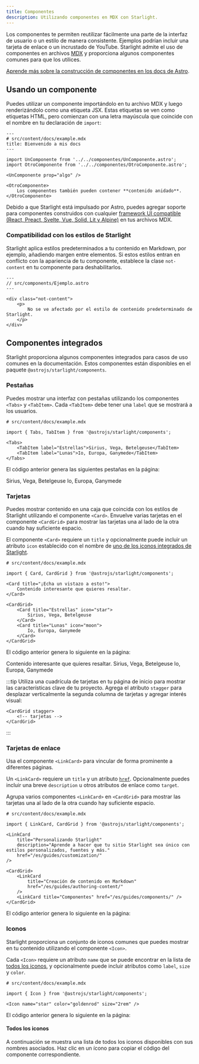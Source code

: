 ```yaml
---
title: Componentes
description: Utilizando componentes en MDX con Starlight.
---
```


Los componentes te permiten reutilizar fácilmente una parte de la interfaz de usuario o un estilo de manera consistente. Ejemplos podrían incluir una tarjeta de enlace o un incrustado de YouTube. Starlight admite el uso de componentes en archivos [MDX](https://mdxjs.com/) y proporciona algunos componentes comunes para que los utilices.

[Aprende más sobre la construcción de componentes en los docs de Astro](https://docs.astro.build/en/core-concepts/astro-components/).

## Usando un componente

Puedes utilizar un componente importándolo en tu archivo MDX y luego renderizándolo como una etiqueta JSX. Estas etiquetas se ven como etiquetas HTML, pero comienzan con una letra mayúscula que coincide con el nombre en tu declaración de `import`:

```mdx
---
# src/content/docs/example.mdx
title: Bienvenido a mis docs
---

import UnComponente from '../../componentes/UnComponente.astro';
import OtroComponente from '../../componentes/OtroComponente.astro';

<UnComponente prop="algo" />

<OtroComponente>
	Los componentes también pueden contener **contenido anidado**.
</OtroComponente>
```

Debido a que Starlight está impulsado por Astro, puedes agregar soporte para componentes construidos con cualquier [framework UI compatible (React, Preact, Svelte, Vue, Solid, Lit y Alpine)](https://docs.astro.build/en/core-concepts/framework-components/) en tus archivos MDX.

### Compatibilidad con los estilos de Starlight

Starlight aplica estilos predeterminados a tu contenido en Markdown, por ejemplo, añadiendo margen entre elementos.
Si estos estilos entran en conflicto con la apariencia de tu componente, establece la clase `not-content` en tu componente para deshabilitarlos.

```astro 'class="not-content"'
---
// src/components/Ejemplo.astro
---

<div class="not-content">
	<p>
		No se ve afectado por el estilo de contenido predeterminado de Starlight.
	</p>
</div>
```

## Componentes integrados

Starlight proporciona algunos componentes integrados para casos de uso comunes en la documentación. Estos componentes están disponibles en el paquete `@astrojs/starlight/components`.

### Pestañas


Puedes mostrar una interfaz con pestañas utilizando los componentes `<Tabs>` y `<TabItem>`. Cada `<TabItem>` debe tener una `label` que se mostrará a los usuarios.

```mdx
# src/content/docs/example.mdx

import { Tabs, TabItem } from '@astrojs/starlight/components';

<Tabs>
	<TabItem label="Estrellas">Sirius, Vega, Betelgeuse</TabItem>
	<TabItem label="Lunas">Io, Europa, Ganymede</TabItem>
</Tabs>
```

El código anterior genera las siguientes pestañas en la página:

<Tabs>
	<TabItem label="Estrellas">Sirius, Vega, Betelgeuse</TabItem>
	<TabItem label="Lunas">Io, Europa, Ganymede</TabItem>
</Tabs>

### Tarjetas


Puedes mostrar contenido en una caja que coincida con los estilos de Starlight utilizando el componente `<Card>`. Envuelve varias tarjetas en el componente `<CardGrid>` para mostrar las tarjetas una al lado de la otra cuando hay suficiente espacio.

El componente `<Card>` requiere un `title` y opcionalmente puede incluir un atributo `icon` establecido con el nombre de [uno de los iconos integrados de Starlight](#todos-los-iconos).

```mdx
# src/content/docs/example.mdx

import { Card, CardGrid } from '@astrojs/starlight/components';

<Card title="¡Echa un vistazo a esto!">
	Contenido interesante que quieres resaltar.
</Card>

<CardGrid>
	<Card title="Estrellas" icon="star">
		Sirius, Vega, Betelgeuse
	</Card>
	<Card title="Lunas" icon="moon">
		Io, Europa, Ganymede
	</Card>
</CardGrid>
```

El código anterior genera lo siguiente en la página:

<Card title="¡Echa un vistazo a esto!">
	Contenido interesante que quieres resaltar.
</Card>

<CardGrid>
	<Card title="Estrellas" icon="star">
		Sirius, Vega, Betelgeuse
	</Card>
	<Card title="Lunas" icon="moon">
		Io, Europa, Ganymede
	</Card>
</CardGrid>

:::tip
Utiliza una cuadrícula de tarjetas en tu página de inicio para mostrar las características clave de tu proyecto. Agrega el atributo `stagger` para desplazar verticalmente la segunda columna de tarjetas y agregar interés visual:

```astro
<CardGrid stagger>
	<!-- tarjetas -->
</CardGrid>
```

:::

### Tarjetas de enlace

Usa el componente `<LinkCard>` para vincular de forma prominente a diferentes páginas.

Un `<LinkCard>` requiere un `title` y un atributo [`href`](https://developer.mozilla.org/es/docs/Web/HTML/Element/a#href). Opcionalmente puedes incluir una breve `description` u otros atributos de enlace como `target`.

Agrupa varios componentes `<LinkCard>` en `<CardGrid>` para mostrar las tarjetas una al lado de la otra cuando hay suficiente espacio.

```mdx
# src/content/docs/example.mdx

import { LinkCard, CardGrid } from '@astrojs/starlight/components';

<LinkCard
	title="Personalizando Starlight"
	description="Aprende a hacer que tu sitio Starlight sea único con estilos personalizados, fuentes y más."
	href="/es/guides/customization/"
/>

<CardGrid>
	<LinkCard
		title="Creación de contenido en Markdown"
		href="/es/guides/authoring-content/"
	/>
	<LinkCard title="Componentes" href="/es/guides/components/" />
</CardGrid>
```

El código anterior genera lo siguiente en la página:


<LinkCard
	title="Personalizando Starlight"
	description="Aprende a hacer que tu sitio Starlight sea único con estilos personalizados, fuentes y más."
	href="/es/guides/customization/"
/>

<CardGrid>
	<LinkCard
		title="Creación de contenido en Markdown"
		href="/es/guides/authoring-content/"
	/>
	<LinkCard title="Componentes" href="/es/guides/components/" />
</CardGrid>

### Iconos


Starlight proporciona un conjunto de iconos comunes que puedes mostrar en tu contenido utilizando el componente `<Icon>`.

Cada `<Icon>` requiere un atributo `name` que se puede encontrar en la lista de [todos los iconos](#todos-los-iconos), y opcionalmente puede incluir atributos como `label`, `size` y `color`.

```mdx
# src/content/docs/example.mdx

import { Icon } from '@astrojs/starlight/components';

<Icon name="star" color="goldenrod" size="2rem" />
```

El código anterior genera lo siguiente en la página:

<Icon name="star" color="goldenrod" size="2rem" />

#### Todos los iconos

A continuación se muestra una lista de todos los iconos disponibles con sus nombres asociados. Haz clic en un ícono para copiar el código del componente correspondiente.

<IconsList />
